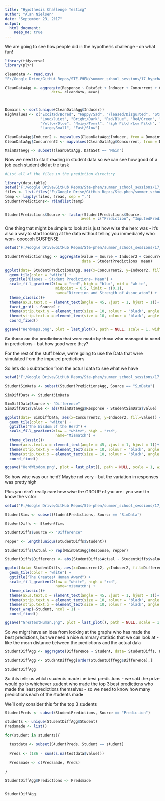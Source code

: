 ```yaml
---
title: "Hypothesis Challenge Testing"
author: "Alan Nielsen"
date: "September 23, 2017"
output:
  html_document:
    keep_md: true
---
```


We are going to see how people did in the hypothesis challenge - oh what fun!

```r

library(tidyverse)
library(plyr)

cleandata <- read.csv(
"F:/Google Drive/GitHub Repos/STE-PHEN/summer_school_sessions/17_hypchall/cleandataN.csv")

```


```r

CleanDataAgg <- aggregate(Response ~ DataSet + Inducer + Concurrent + Comparison,
                     data= cleandata, mean)



Domains <- sort(unique(CleanDataAgg$Inducer))
HighValues <- c("Excited/Bored", "Happy/Sad", "Pleased/Disgusted", "Stressed/Calm",
                "Loud/Quiet", "Bright/Dark", "Red/Blue", "Red/Green", "Red/Yellow",
                "Yellow/Blue", "Noisy/Tonal", "High Pitch/Low Pitch", "Jagged/Curvy", 
                "Large/Small", "Fast/Slow")

CleanDataAgg$Inducer2 <- mapvalues(CleanDataAgg$Inducer, from = Domains, to= HighValues)
CleanDataAgg$Concurrent2 <- mapvalues(CleanDataAgg$Concurrent, from = Domains, to= HighValues)

MainDataAgg <- subset(CleanDataAgg, DataSet == "Main")
```


Now we need to start reading in student data so we can see how good of a job each student did at the task


```r
#List all of the files in the prediction directory

library(data.table)
setwd('F:/Google Drive/GitHub Repos/Ste-phen/summer_school_sessions/17_hypchall/Predictions/TheOne/')
files <- list.files('F:/Google Drive/GitHub Repos/Ste-phen/summer_school_sessions/17_hypchall/Predictions/TheOne/', pattern = ".csv")
temp <- lapply(files, fread, sep = ",")
StudentPredictions<- rbindlist(temp)


StudentPredictions$Source <- factor(StudentPredictions$Source, 
                                  level = c("Prediction", "ImputedPrediction", "SimData"))

```


One thing that might be simple to look at is just how wise the herd was - it's also a way to start looking at the data without telling you immediately who won- ooooooh SUSPENSE

```r

setwd('F:/Google Drive/GitHub Repos/Ste-phen/summer_school_sessions/17_hypchall/Predictions/TheOne/')

StudentPredictionsAgg <- aggregate(value ~ Source + Inducer2 + Concurrent2, 
                                   data = StudentPredictions, mean)

ggplot(data= StudentPredictionsAgg, aes(x=Concurrent2, y=Inducer2, fill=value)) +
  geom_tile(color = "white") +
  ggtitle("Biases - Student Predictions- Mean") +
  scale_fill_gradient2(low = "red", high = "blue", mid = "white", 
                       midpoint = 0.5, limit = c(0,1),
                       name="Direction and Strength of Associaton") +
  theme_classic()+ 
  theme(axis.text.x = element_text(angle = 45, vjust = 1, hjust = 1))+
  facet_grid( ~ Source) +
  theme(strip.text.y = element_text(size = 10, colour = "black", angle = 0)) +
  theme(strip.text.x = element_text(size = 10, colour = "black", angle = 0)) +
  coord_fixed()

ggsave("HerdMaps.png", plot = last_plot(), path = NULL, scale = 1, width = 12, height = 12, units = c("in", "cm", "mm"), dpi = 300)

```

So those are the predictions that were made by those who managed to send in predictions - but how good were they?

For the rest of the stuff below, we're going to use the Data that were simulated from the imputed predictions

So lets do a subtraction from the actual data to see what we have

```r
setwd('F:/Google Drive/GitHub Repos/Ste-phen/summer_school_sessions/17_hypchall/Predictions/TheOne/')

StudentSimData <- subset(StudentPredictionsAgg, Source == "SimData")

SimDiffData <- StudentSimData

SimDiffData$Source <- "Difference"
SimDiffData$value <- abs(MainDataAgg$Response - StudentSimData$value)

ggplot(data= SimDiffData, aes(x=Concurrent2, y=Inducer2, fill=value)) +
  geom_tile(color = "white") +
  ggtitle("The Wisdom of the Herd") +
  scale_fill_gradient2(low = "white", high = "red", 
                       name="Mismatch") +
  theme_classic()+ 
  theme(axis.text.x = element_text(angle = 45, vjust = 1, hjust = 1))+
  theme(strip.text.y = element_text(size = 10, colour = "black", angle = 0)) +
  theme(strip.text.x = element_text(size = 10, colour = "black", angle = 0)) +
  coord_fixed()

ggsave("HerdWisdom.png", plot = last_plot(), path = NULL, scale = 1, width = 12, height = 12, units = c("in", "cm", "mm"), dpi = 300)

```


So how wise was our herd? Maybe not very - but the variation in responses was pretty high

Plus you don't really care how wise the GROUP of you are- you want to know the victor

```r
setwd('F:/Google Drive/GitHub Repos/Ste-phen/summer_school_sessions/17_hypchall/Predictions/TheOne/')

StudentSims <- subset(StudentPredictions, Source == "SimData")

StudentDiffs <- StudentSims

StudentDiffs$Source <- "Difference"

repper <- length(unique(StudentDiffs$Student))

StudentDiffs$Actual <- rep(MainDataAgg$Response, repper)

StudentDiffs$Difference <- abs(StudentDiffs$Actual - StudentDiffs$value)

ggplot(data= StudentDiffs, aes(x=Concurrent2, y=Inducer2, fill=Difference)) +
  geom_tile(color = "white") +
  ggtitle("The Greatest Human Award") +
  scale_fill_gradient2(low = "white", high = "red", 
                       name="Mismatch") +
  theme_classic()+ 
  theme(axis.text.x = element_text(angle = 45, vjust = 1, hjust = 1))+
  theme(strip.text.y = element_text(size = 10, colour = "black", angle = 0)) +
  theme(strip.text.x = element_text(size = 10, colour = "black", angle = 0)) +
  facet_wrap(~Student, ncol = 1) +
  coord_fixed()

ggsave("GreatestHuman.png", plot = last_plot(), path = NULL, scale = 1, width = 6, height = 12, units = c("in", "cm", "mm"), dpi = 300)
```


So we might have an idea from looking at the graphs who has made the best predictions, but we need a nice summary statistic that we can look at - like the mean distance between the predictions and the actual data

```r

StudentDiffAgg <- aggregate(Difference ~ Student, data= StudentDiffs, mean)

StudentDiffAgg <- StudentDiffAgg[order(StudentDiffAgg$Difference),]

StudentDiffAgg
```

So this tells us which students made the best predictions - we said the prize would go to whichever student who made the top 3 best predictions who made the least predictions themselves - so we need to know how many predictions each of the students made

We'll only consider this for the top 3 students

```r

StudentPreds <- subset(StudentPredictions, Source == "Prediction")

students <- unique(StudentDiffAgg$Student)
Predsmade <- list()

for(student in students){
  
  testdata <- subset(StudentPreds, Student == student)
  
  Preds <- (186 - sum(is.na(testdata$value)))
  
  Predsmade <- c(Predsmade, Preds)
      
}

StudentDiffAgg$Predictions <- Predsmade


StudentDiffAgg

```







